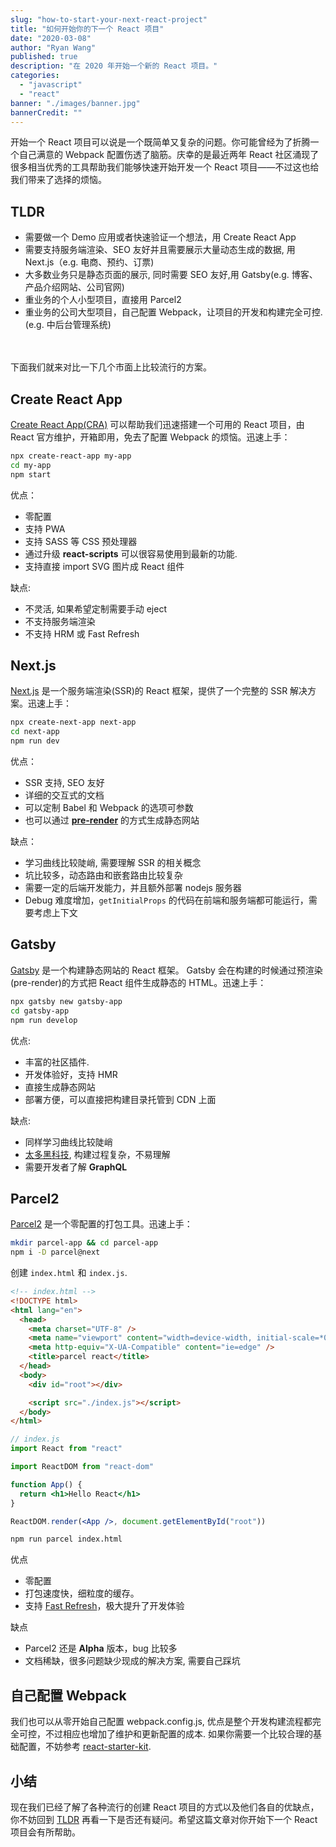 ```yaml
---
slug: "how-to-start-your-next-react-project"
title: "如何开始你的下一个 React 项目"
date: "2020-03-08"
author: "Ryan Wang"
published: true
description: "在 2020 年开始一个新的 React 项目。"
categories:
  - "javascript"
  - "react"
banner: "./images/banner.jpg"
bannerCredit: ""
---
```


开始一个 React 项目可以说是一个既简单又复杂的问题。你可能曾经为了折腾一个自己满意的 Webpack 配置伤透了脑筋。庆幸的是最近两年 React 社区涌现了很多相当优秀的工具帮助我们能够快速开始开发一个 React 项目——不过这也给我们带来了选择的烦恼。

## TLDR

- 需要做一个 Demo 应用或者快速验证一个想法，用 Create React App
- 需要支持服务端渲染、SEO 友好并且需要展示大量动态生成的数据, 用 Next.js（e.g. 电商、预约、订票)
- 大多数业务只是静态页面的展示, 同时需要 SEO 友好,用 Gatsby(e.g. 博客、产品介绍网站、公司官网)
- 重业务的个人小型项目，直接用 Parcel2
- 重业务的公司大型项目，自己配置 Webpack，让项目的开发和构建完全可控.(e.g. 中后台管理系统)

<br />
<br />
下面我们就来对比一下几个市面上比较流行的方案。

## Create React App

[Create React App(CRA)](https://create-react-app.dev/) 可以帮助我们迅速搭建一个可用的 React 项目，由 React 官方维护，开箱即用，免去了配置 Webpack 的烦恼。迅速上手：

```bash
npx create-react-app my-app
cd my-app
npm start
```

优点：

- 零配置
- 支持 PWA
- 支持 SASS 等 CSS 预处理器
- 通过升级 **react-scripts** 可以很容易使用到最新的功能.
- 支持直接 import SVG 图片成 React 组件

缺点:

- 不灵活, 如果希望定制需要手动 eject
- 不支持服务端渲染
- 不支持 HRM 或 Fast Refresh

## Next.js

[Next.js](https://nextjs.org/) 是一个服务端渲染(SSR)的 React 框架，提供了一个完整的 SSR 解决方案。迅速上手：

```bash
npx create-next-app next-app
cd next-app
npm run dev
```

优点：

- SSR 支持, SEO 友好
- 详细的交互式的文档
- 可以定制 Babel 和 Webpack 的选项可参数
- 也可以通过 [**pre-render**](https://nextjs.org/docs/basic-features/pages#pre-rendering) 的方式生成静态网站

缺点：

- 学习曲线比较陡峭, 需要理解 SSR 的相关概念
- 坑比较多，动态路由和嵌套路由比较复杂
- 需要一定的后端开发能力，并且额外部署 nodejs 服务器
- Debug 难度增加，`getInitialProps` 的代码在前端和服务端都可能运行，需要考虑上下文

## Gatsby

[Gatsby](https://www.gatsbyjs.org/) 是一个构建静态网站的 React 框架。 Gatsby 会在构建的时候通过预渲染(pre-render)的方式把 React 组件生成静态的 HTML。迅速上手：

```bash
npx gatsby new gatsby-app
cd gatsby-app
npm run develop
```

优点:

- 丰富的社区插件.
- 开发体验好，支持 HMR
- 直接生成静态网站
- 部署方便，可以直接把构建目录托管到 CDN 上面

缺点:

- 同样学习曲线比较陡峭
- [太多黑科技](https://www.gatsbyjs.org/docs/gatsby-internals/), 构建过程复杂，不易理解
- 需要开发者了解 **GraphQL**

## Parcel2

[Parcel2](https://github.com/parcel-bundler/parcel) 是一个零配置的打包工具。迅速上手：

```bash
mkdir parcel-app && cd parcel-app
npm i -D parcel@next
```

创建 `index.html` 和 `index.js`.

```html
<!-- index.html -->
<!DOCTYPE html>
<html lang="en">
  <head>
    <meta charset="UTF-8" />
    <meta name="viewport" content="width=device-width, initial-scale=*0" />
    <meta http-equiv="X-UA-Compatible" content="ie=edge" />
    <title>parcel react</title>
  </head>
  <body>
    <div id="root"></div>

    <script src="./index.js"></script>
  </body>
</html>
```

```jsx
// index.js
import React from "react"

import ReactDOM from "react-dom"

function App() {
  return <h1>Hello React</h1>
}

ReactDOM.render(<App />, document.getElementById("root"))
```

```bash
npm run parcel index.html
```

优点

- 零配置
- 打包速度快，细粒度的缓存。
- 支持 [Fast Refresh](https://github.com/parcel-bundler/parcel/pull/3654)，极大提升了开发体验

缺点

- Parcel2 还是 **Alpha** 版本，bug 比较多
- 文档稀缺，很多问题缺少现成的解决方案, 需要自己踩坑

## 自己配置 Webpack

我们也可以从零开始自己配置 webpack.config.js, 优点是整个开发构建流程都完全可控，不过相应也增加了维护和更新配置的成本.
如果你需要一个比较合理的基础配置，不妨参考 [react-starter-kit](https://github.com/ryanwang520/react-starter-kit).

## 小结

现在我们已经了解了各种流行的创建 React 项目的方式以及他们各自的优缺点，你不妨回到 [TLDR](#tldr) 再看一下是否还有疑问。希望这篇文章对你开始下一个 React 项目会有所帮助。
